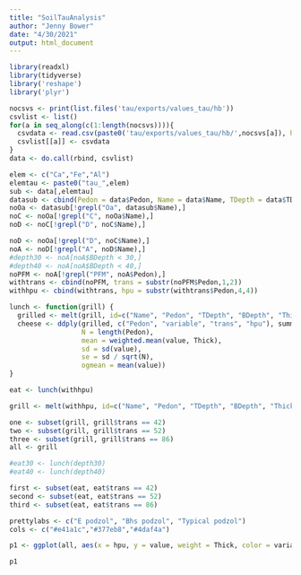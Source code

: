 ```yaml
---
title: "SoilTauAnalysis"
author: "Jenny Bower"
date: "4/30/2021"
output: html_document
---
```

```r
library(readxl)
library(tidyverse)
library('reshape')
library('plyr')
```

```r
nocsvs <- print(list.files('tau/exports/values_tau/hb'))
csvlist <- list()
for(a in seq_along(c(1:length(nocsvs)))){
  csvdata <- read.csv(paste0('tau/exports/values_tau/hb/',nocsvs[a]), header = TRUE, sep = ",")
  csvlist[[a]] <- csvdata
}
data <- do.call(rbind, csvlist) 
```

```r
elem <- c("Ca","Fe","Al")
elemtau <- paste0("tau_",elem)
sub <- data[,elemtau]
datasub <- cbind(Pedon = data$Pedon, Name = data$Name, TDepth = data$TDepth, BDepth = data$BDepth, Thick = data$BDepth-data$TDepth, sub)
noOa <- datasub[!grepl("Oa", datasub$Name),]
noC <- noOa[!grepl("C", noOa$Name),]
noD <- noC[!grepl("D", noC$Name),]

noD <- noOa[!grepl("D", noC$Name),]
noA <- noD[!grepl("A", noD$Name),]
#depth30 <- noA[noA$BDepth < 30,]
#depth40 <- noA[noA$BDepth < 40,]
noPFM <- noA[!grepl("PFM", noA$Pedon),]
withtrans <- cbind(noPFM, trans = substr(noPFM$Pedon,1,2))
withhpu <- cbind(withtrans, hpu = substr(withtrans$Pedon,4,4))
```

```r
lunch <- function(grill) {
  grilled <- melt(grill, id=c("Name", "Pedon", "TDepth", "BDepth", "Thick", "trans", "hpu"))
  cheese <- ddply(grilled, c("Pedon", "variable", "trans", "hpu"), summarise,
                  N = length(Pedon),
                  mean = weighted.mean(value, Thick),
                  sd = sd(value),
                  se = sd / sqrt(N),
                  ogmean = mean(value))
}

eat <- lunch(withhpu)

grill <- melt(withhpu, id=c("Name", "Pedon", "TDepth", "BDepth", "Thick", "trans", "hpu"))

one <- subset(grill, grill$trans == 42)
two <- subset(grill, grill$trans == 52)
three <- subset(grill, grill$trans == 86)
all <- grill

#eat30 <- lunch(depth30)
#eat40 <- lunch(depth40)

first <- subset(eat, eat$trans == 42)
second <- subset(eat, eat$trans == 52)
third <- subset(eat, eat$trans == 86)

prettylabs <- c("E podzol", "Bhs podzol", "Typical podzol")
cols <- c("#e41a1c","#377eb8","#4daf4a")

p1 <- ggplot(all, aes(x = hpu, y = value, weight = Thick, color = variable)) + geom_hline(yintercept=0, linetype="dashed", color = "gray", size = 0.5) + geom_boxplot() + geom_point(shape = 3, position = position_jitterdodge()) + theme_classic() + labs(title = "", x = "", y = expression(τ)) + scale_y_continuous(breaks = c(-0.5,0,0.5)) + theme(legend.position = "right") + theme(plot.title = element_text(size=20,face="bold")) +  theme(axis.text.y = element_text(size=12)) + scale_x_discrete(labels = prettylabs) + theme(axis.title.x = element_blank(), axis.title.y = element_text(size=15, face="plain")) +  scale_color_manual(values=c("#e41a1c","#377eb8","#4daf4a"))

p1

```